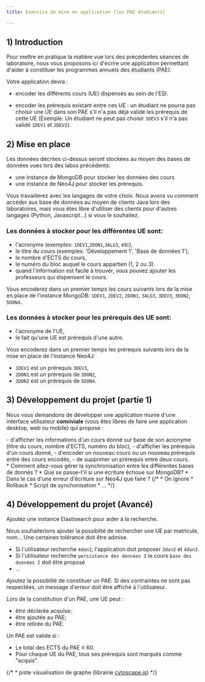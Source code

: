 ```yaml
---
title: Exercice de mise en application (les PAE étudiants)

---
```


## 1) Introduction

Pour mettre en pratique la matière vue lors des précédentes séances de laboratoire, nous vous proposons ici d'écrire une application permettant d'aider à constituer les programmes annuels des étudiants (PAE).

Votre application devra :

- encoder les différents cours (UE) dispensés au sein de l'ESI.

- encoder les prérequis existant entre ces UE : un étudiant ne pourra pas choisir une UE dans son PAE s'il n'a pas déjà validé les prérequis de cette UE (Exemple: Un étudiant ne peut pas choisir `3DEV3` s'il n'a pas validé `1DEV1` et `2DEV2`).

## 2) Mise en place

Les données décrites ci-dessus seront stockées au moyen des bases de données vues lors des labos précédents:

- une instance de MongoDB pour stocker les données des cours
- une instance de Neo4J pour stocker les prérequis.

Vous travaillerez avec les langages de votre choix. Nous avons vu comment accéder aux base de données au moyen de clients Java lors des laboratoires, mais vous êtes libre d'utiliser des clients pour d'autres langages (Python, Javascript...) si vous le souhaitez.

### Les données à stocker pour les différentes UE sont:

- l'acronyme (exemples: `1DEV1`,`2DON1`,`3ALG3`, etc),
- le titre du cours (exemples: 'Développement 1', 'Base de données 1'),
- le nombre d'ECTS du cours,
- le numéro du bloc auquel le cours appartien (1, 2 ou 3).
- quand l'information est facile à trouver, vous pouvez ajouter les professeurs qui dispensent le cours.

Vous encoderez dans un premier temps les cours suivants lors de la mise en place de l'instance MongoDB: `1DEV1`, `2DEV2`, `2DON1`, `3ALG3`, `3DEV3`, `3DON2`, `5DON4`.


### Les données à stocker pour les prérequis des UE sont:

- l'acronyme de l'UE,
- le fait qu'une UE est prérequis d'une autre.

Vous encoderez dans un premier temps les prérequis suivants lors de la mise en place de l'instance Neo4J: 

- `1DEV1` est un prérequis `3DEV3`,
- `2DON1` est un prérequis de `3DON2`,
- `3DON2` est un prérequis de `5DON4`.

## 3) Développement du projet (partie 1)

Nous vous demandons de développer une application munie d'une interface utilisateur **conviviale** (vous êtes libres de faire une application desktop, web ou mobile) qui propose :

<Card title="Création d'un cursus" icon="pencil">
- d'afficher les informations d'un cours donné sur base de son acronyme (titre du cours, nombre d'ECTS, numéro du bloc),
- d'afficher les prérequis d'un cours donné,
- d'encoder un nouveau cours ou un nouveau prérequis entre des cours encodés,
- de supprimer un prérequis entre deux cours.
</Card>

<Aside type="caution" title="Attention">
* Comment allez-vous gérer la synchronisation entre les différentes bases de donnés ?
* Que se passe-t'il si une écriture échoue sur MongoDB?
* Dans le cas d'une erreur d'écriture sur Neo4J que faire ?
   {/* * On ignore
   * Rollback
   * Script de synchonisation
   * ... */}
</Aside>

## 4) Développement du projet (Avancé)

Ajoutez une instance Elastisearch pour aider à la recherche.

<Card title="Recherche floue" icon="pencil">
Nous souhaiterions ajouter la possiblité de rechercher une UE par matricule, nom... Une certaines tolérance doit être admise.

- Si l'utilisateur recherche `4don2`, l'application doit proposer `3don2` et `4don3`.
- Si l'utilisateur recherche `persistance des données I` le cours `base des données I` doit être proposé
- ...
</Card>
 
<Card title="Aide à l'élaboration d'un PAE" icon="pencil">
Ajoutez la possiblité de constituer un PAE. Si des contraintes ne sont pas respectées, un message d'erreur doit être affiché à l'utilisateur.

Lors de la constitution d'un PAE, une UE peut :
- être déclarée acquise;
- être ajoutée au PAE;
- être retirée du PAE.

<Aside title="Validité d'un PAE" type="caution" icon="approve-check">
Un PAE est valide si :

* Le total des ECTS du PAE ≤ 60.
* Pour chaque UE du PAE, tous ses prérequis sont marqués comme "acquis".
</Aside>
</Card>

{/* * piste visualisation de graphe (librairie [cytoscape.js](https://cytoscape.org/)) */}